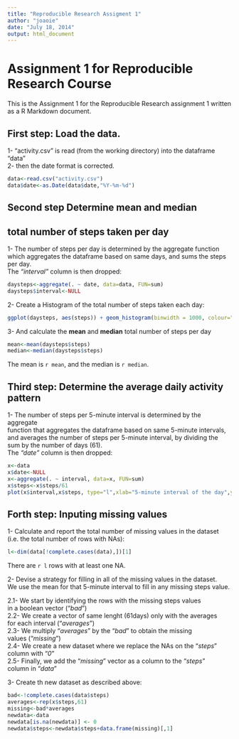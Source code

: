 ```yaml
---
title: "Reproducible Research Assigment 1"
author: "joaoie"
date: "July 18, 2014"
output: html_document
---
```

#  
# Assignment 1 for Reproducible Research Course  

This is the Assignment 1 for the Reproducible Research assignment 1 written as a R Markdown document.


## First step: Load the data.

1- "activity.csv" is read (from the working directory) into the dataframe "data"  
2- then the date format is corrected.  

```r
data<-read.csv("activity.csv")
data$date<-as.Date(data$date,"%Y-%m-%d")
```

## Second step Determine mean and median  
## total number of steps taken per day

1- The number of steps per day is determined by the aggregate function  
which aggregates the dataframe based on same days, and sums the steps per day.  
The *"interval"* column is then dropped:  

```r
daysteps<-aggregate(. ~ date, data=data, FUN=sum)
daysteps$interval<-NULL
```

2- Create a Histogram of the total number of steps taken each day:  
 

```r
ggplot(daysteps, aes(steps)) + geom_histogram(binwidth = 1000, colour="white")
```

3- And calculate the **mean** and **median** total number of steps per day   

```r
mean<-mean(daysteps$steps)
median<-median(daysteps$steps)
```
The mean is `r mean`, and the median is `r median`.  

## Third step: Determine the average daily activity pattern  

1- The number of steps per 5-minute interval is determined by the aggregate  
function that aggregates the dataframe based on same 5-minute intervals,  
and averages the number of steps per 5-minute interval, by dividing the  
sum by the number of days (61).   
The *"date"* column is then dropped:

```r
x<-data
x$date<-NULL
x<-aggregate(. ~ interval, data=x, FUN=sum)
x$steps<-x$steps/61
plot(x$interval,x$steps, type="l",xlab="5-minute interval of the day",ylab="Average Steps")
```


## Forth step: Inputing missing values  

1- Calculate and report the total number of missing values in the dataset  
(i.e. the total number of rows with NAs):

```r
l<-dim(data[!complete.cases(data),])[1]
```

There are `r l` rows with at least one NA.  

2- Devise a strategy for filling in all of the missing values in the dataset.  
We use the mean for that 5-minute interval to fill in any missing steps value.  

2.1- We start by identifying the rows with the missing steps values   
  in a boolean vector ("*bad*")  
2.2- We create a vector of same lenght (61days) only with the averages  
  for each interval ("*averages*")  
2.3- We multiply "*averages*" by the "*bad*" to obtain the missing  
  values ("*missing*")  
2.4- We create a new dataset where we replace the NAs on the "*steps*"  
  column with "*0*"  
2.5- Finally, we add the "*missing*" vector as a column to the "*steps*"  
  column in "*data*"  

3- Create th new dataset as described above:  

```r
bad<-!complete.cases(data$steps)
averages<-rep(x$steps,61)
missing<-bad*averages
newdata<-data
newdata[is.na(newdata)] <- 0
newdata$steps<-newdata$steps+data.frame(missing)[,1]
```




